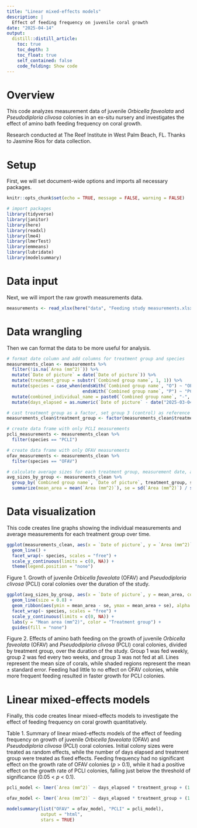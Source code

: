 ```yaml
---
title: "Linear mixed-effects models"
description: |
  Effect of feeding frequency on juvenile coral growth
date: "2025-04-14"
output: 
  distill::distill_article:
    toc: true
    toc_depth: 3
    toc_float: true
    self_contained: false
    code_folding: Show code
---
```


# Overview

This code analyzes measurement data of juvenile *Orbicella faveolata* and *Pseudodiploria clivosa* colonies in an ex-situ nursery and investigates the effect of amino bath feeding frequency on coral growth.

Research conducted at The Reef Institute in West Palm Beach, FL. Thanks to Jasmine Rios for data collection.

# Setup

First, we will set document-wide options and imports all necessary packages.

```r
knitr::opts_chunk$set(echo = TRUE, message = FALSE, warning = FALSE)

# import packages
library(tidyverse)
library(janitor)
library(here)
library(readxl)
library(lme4)
library(lmerTest)
library(emmeans)
library(lubridate)
library(modelsummary)
```

# Data input

Next, we will import the raw growth measurements data.

```r
measurements <- read_xlsx(here("data", "Feeding study measurements.xlsx"))
```

# Data wrangling

Then we can format the data to be more useful for analysis.

```r
# format date column and add columns for treatment group and species
measurements_clean <- measurements %>% 
  filter(!is.na(`Area (mm^2)`)) %>% 
  mutate(`Date of picture` = date(`Date of picture`)) %>% 
  mutate(treatment_group = substr(`Combined group name`, 1, 1)) %>% 
  mutate(species = case_when(endsWith(`Combined group name`, "O") ~ "OFAV",
                             endsWith(`Combined group name`, "P") ~ "PCLI")) %>% 
  mutate(combined_individual_name = paste0(`Combined group name`, "-", Individual)) %>% 
  mutate(days_elapsed = as.numeric(`Date of picture` - date("2025-03-04")))

# cast treatment group as a factor, set group 3 (control) as reference
measurements_clean$treatment_group <- factor(measurements_clean$treatment_group, levels = c("3", "2", "1"))

# create data frame with only PCLI measurements
pcli_measurements <- measurements_clean %>% 
  filter(species == "PCLI")

# create data frame with only OFAV measurements
ofav_measurements <- measurements_clean %>% 
  filter(species == "OFAV")

# calculate average sizes for each treatment group, measurement date, and species
avg_sizes_by_group <- measurements_clean %>% 
  group_by(`Combined group name`, `Date of picture`, treatment_group, species) %>% 
  summarize(mean_area = mean(`Area (mm^2)`), se = sd(`Area (mm^2)`) / sqrt(n()))
```

# Data visualization

This code creates line graphs showing the individual measurements and average measurements for each treatment group over time.

```r
ggplot(measurements_clean, aes(x = `Date of picture`, y = `Area (mm^2)`, color = combined_individual_name)) +
  geom_line() +
  facet_wrap(~ species, scales = "free") +
  scale_y_continuous(limits = c(0, NA)) +
  theme(legend.position = "none")
```

Figure 1. Growth of juvenile *Orbicella faveolata* (OFAV) and *Pseudodiploria clivosa* (PCLI) coral colonies over the duration of the study.

```r
ggplot(avg_sizes_by_group, aes(x = `Date of picture`, y = mean_area, color = treatment_group, fill = treatment_group)) +
  geom_line(size = 0.8) +
  geom_ribbon(aes(ymin = mean_area - se, ymax = mean_area + se), alpha = 0.2, color = NA) +
  facet_wrap(~ species, scales = "free") +
  scale_y_continuous(limits = c(0, NA)) +
  labs(y = "Mean area (mm^2)", color = "Treatment group") +
  guides(fill = "none")
```

Figure 2. Effects of amino bath feeding on the growth of juvenile *Orbicella faveolata* (OFAV) and *Pseudodiploria clivosa* (PCLI) coral colonies, divided by treatment group, over the duration of the study. Group 1 was fed weekly, group 2 was fed every two weeks, and group 3 was not fed at all. Lines represent the mean size of corals, while shaded regions represent the mean ± standard error. Feeding had little to no effect on OFAV colonies, while more frequent feeding resulted in faster growth for PCLI colonies.

# Linear mixed-effects models

Finally, this code creates linear mixed-effects models to investigate the effect of feeding frequency on coral growth quantitatively.

Table 1. Summary of linear mixed-effects models of the effect of feeding frequency on growth of juvenile *Orbicella faveolata* (OFAV) and *Pseudodiploria clivosa* (PCLI) coral colonies. Initial colony sizes were treated as random effects, while the number of days elapsed and treatment group were treated as fixed effects. Feeding frequency had no significant effect on the growth rate of OFAV colonies (*p* > 0.1), while it had a positive effect on the growth rate of PCLI colonies, falling just below the threshold of significance (0.05 < *p* < 0.1).

```r
pcli_model <- lmer(`Area (mm^2)` ~ days_elapsed * treatment_group + (1 | combined_individual_name), data = pcli_measurements)

ofav_model <- lmer(`Area (mm^2)` ~ days_elapsed * treatment_group + (1 | combined_individual_name), data = ofav_measurements)

modelsummary(list("OFAV" = ofav_model, "PCLI" = pcli_model),
             output = "html",
             stars = TRUE)
```
